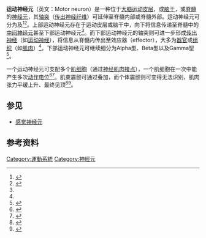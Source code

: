 {{Infobox neuron
|name = 运动神经元
|image = Medulla_oblongata_-_posterior_-_cn_xii_-_very_high_mag.jpg
|caption = 一张{{le|舌下神经核|hypoglossal nucleus}}的切片（[[HE染色|HE]]-{{le|勒克司坚牢蓝染色|Luxol fast blue stain}}），可见运动神经元以及其[[细胞体|细胞体]]与[[树突|树突]]中的[[尼氏体|尼氏体]]。
}}
'''运动神经元'''（英文：Motor neuron）是一种位于[[大脑|大脑]][[运动皮层|运动皮层]]，或[[脑干|脑干]]，或[[脊髓|脊髓]]的[[神经元|神经元]]，其[[轴突|轴突]]（[[传出神经纤维|传出神经纤维]]）可延伸至脊髓内部或脊髓外部。运动神经元可分为{{le|上部运动神经元|Upper motor neuron}}及{{le|下部运动神经元|Lower motor neuron}}<ref name=":0">{{Cite web|title=Upper Motor Neuron - an overview|url=https://www.sciencedirect.com/topics/neuroscience/upper-motor-neuron|accessdate=2021-02-19|work=|publisher=Science Direct|language=en}}</ref><ref name=":1">{{Cite web|title=Lower Motor Neuron - an overview|url=https://www.sciencedirect.com/topics/neuroscience/lower-motor-neuron|accessdate=2021-02-19|work=|publisher=Science Direct|language=en}}</ref>。上部运动神经元存在于运动皮层或脑干中，向下将信息传递至脊髓中的[[中間神經元|中间神经元]]甚至下部运动神经元<ref name=":0" />。而下部运动神经元的轴突则可进一步形成[[传出神经|传出神经]]（如[[运动神经|运动神经]]），将信息从脊髓内传出至效应器（effector），大多为[[器官|器官]]或[[组织_(生物学)|组织]]（如[[肌肉|肌肉]]）<ref name=":1" />。下部运动神经元可继续细分为Alpha型、Beta型以及Gamma型<ref>{{Cite web|title=Alpha Motor Neuron - an overview|url=https://www.sciencedirect.com/topics/neuroscience/alpha-motor-neuron|accessdate=2021-02-19|work=|publisher=Science Direct|language=en}}</ref>。

一个运动神经元可支配多个[[肌細胞|肌细胞]]（通过[[神经肌肉接点|神经肌肉接点]]），一个肌细胞在一次{{le|肌束震颤|Fasciculation}}中能产生多次[[动作电位|动作电位]]<ref>{{Cite web|title=Neuroscience. 2nd edition.|url=https://www.ncbi.nlm.nih.gov/books/NBK10816/|date=2001}}</ref><ref>{{Cite web|title=Motor Units and Muscle Receptors (Section 3, Chapter 1) Neuroscience Online: An Electronic Textbook for the Neurosciences|url=https://nba.uth.tmc.edu/neuroscience/m/s3/chapter01.html|accessdate=2021-03-05|work=|publisher=The University of Texas Medical School at Houston|language=en}}</ref>。肌束震颤可通过{{le|强直收缩|Tetanic contraction}}叠加，而个体震颤则可变得无法识别，肌肉张力平缓上升、最终见顶<ref>{{Cite web|title=Tetanic Contraction - an overview|url=https://www.sciencedirect.com/topics/medicine-and-dentistry/tetanic-contraction|accessdate=2021-03-05|work=|publisher=Science Direct|language=en}}</ref><ref name="Russell 2013 946">{{cite book|last=Russell|first=Peter|title=Biology - Exploring the Diversity of Life|year=2013|publisher=Nelson Education|location=Toronto|isbn=978-0-17-665133-6|pages=946}}</ref>。

== 参见 ==
* [[感覺神經元|感觉神经元]]

== 参考资料 ==
<references />
{{Nervous tissue}}

[[Category:運動系統|Category:運動系統]]
[[Category:神經元|Category:神經元]]